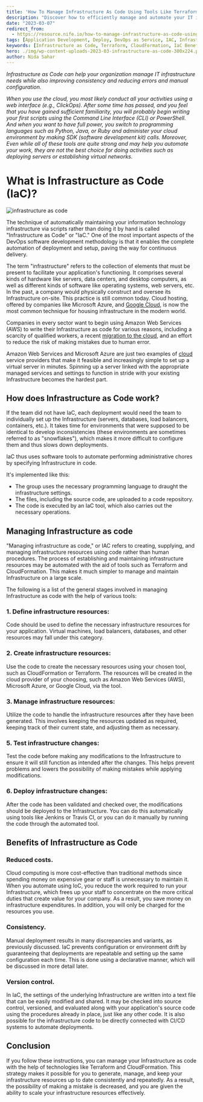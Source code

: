 ```yaml
---
title: 'How To Manage Infrastructure As Code Using Tools Like Terraform and CloudFormation'
description: "Discover how to efficiently manage and automate your IT infrastructure using Infrastructure as Code (IaC) with tools like Terraform and CloudFormation. Learn about the benefits, processes, and best practices for implementing IaC in your organization."
date: "2023-03-07"
redirect_from: 
  - https://resource.nife.io/how-to-manage-infrastructure-as-code-using-tools-like-terraform-and-cloudformation/
tags: [Application Development, Deploy, DevOps as Service, IAC, Infrastructure as Code]
keywords: [Infrastructure as Code, Terraform, CloudFormation, IaC Benefits, Automation, DevOps, Cloud Management, Infrastructure Management, Version Control, Consistency]
hero: ./img/wp-content-uploads-2023-03-infrastructure-as-code-300x224.png
author: Nida Sahar
---
```


_Infrastructure as Code can help your organization manage IT infrastructure needs while also improving consistency and reducing errors and manual configuration._

_When you use the cloud, you most likely conduct all your activities using a web interface (e.g., ClickOps). After some time has passed, and you feel that you have gained sufficient familiarity, you will probably begin writing your first scripts using the Command Line Interface (CLI) or PowerShell. And when you want to have full power, you switch to programming languages such as Python, Java, or Ruby and administer your cloud environment by making SDK (software development kit) calls. Moreover, Even while all of these tools are quite strong and may help you automate your work, they are not the best choice for doing activities such as deploying servers or establishing virtual networks._

# What is Infrastructure as Code (IaC)?

![infrastructure as code](https://raw.githubusercontent.com/nifetency/nife-blog-content/main/blog/img/infrastructure-as-code-768x574.png)
<br/>


 
The technique of automatically maintaining your information technology infrastructure via scripts rather than doing it by hand is called "Infrastructure as Code" or "IaC." One of the most important aspects of the DevOps software development methodology is that it enables the complete automation of deployment and setup, paving the way for continuous delivery.

The term "infrastructure" refers to the collection of elements that must be present to facilitate your application's functioning. It comprises several kinds of hardware like servers, data centers, and desktop computers, as well as different kinds of software like operating systems, web servers, etc. In the past, a company would physically construct and oversee its Infrastructure on-site. This practice is still common today. Cloud hosting, offered by companies like Microsoft Azure, and [Google Cloud](https://en.wikipedia.org/wiki/Google_Cloud_Platform), is now the most common technique for housing infrastructure in the modern world.

Companies in every sector want to begin using Amazon Web Services (AWS) to write their Infrastructure as code for various reasons, including a scarcity of qualified workers, a recent [migration to the cloud](/blog/top-5-strategies-for-cloud-migration-in-a-multi-cloud-architecture/), and an effort to reduce the risk of making mistakes due to human error.

Amazon Web Services and Microsoft Azure are just two examples of [cloud](/blog/container-as-a-service-caas-a-cloud-service-model/) service providers that make it feasible and increasingly simple to set up a virtual server in minutes. Spinning up a server linked with the appropriate managed services and settings to function in stride with your existing Infrastructure becomes the hardest part.

## How does Infrastructure as Code work?

If the team did not have IaC, each deployment would need the team to individually set up the Infrastructure (servers, databases, load balancers, containers, etc.). It takes time for environments that were supposed to be identical to develop inconsistencies (these environments are sometimes referred to as "snowflakes"), which makes it more difficult to configure them and thus slows down deployments.

IaC thus uses software tools to automate performing administrative chores by specifying Infrastructure in code.

It's implemented like this:

- The group uses the necessary programming language to draught the infrastructure settings.
- The files, including the source code, are uploaded to a code repository.
- The code is executed by an IaC tool, which also carries out the necessary operations.

## Managing Infrastructure as code

"Managing infrastructure as code," or IAC refers to creating, supplying, and managing infrastructure resources using code rather than human procedures. The process of establishing and maintaining infrastructure resources may be automated with the aid of tools such as Terraform and CloudFormation. This makes it much simpler to manage and maintain Infrastructure on a large scale.

The following is a list of the general stages involved in managing Infrastructure as code with the help of various tools:

### 1. Define infrastructure resources:

Code should be used to define the necessary infrastructure resources for your application. Virtual machines, load balancers, databases, and other resources may fall under this category.

### 2. Create infrastructure resources:

Use the code to create the necessary resources using your chosen tool, such as CloudFormation or Terraform. The resources will be created in the cloud provider of your choosing, such as Amazon Web Services (AWS), Microsoft Azure, or Google Cloud, via the tool.

### 3. Manage infrastructure resources:

Utilize the code to handle the infrastructure resources after they have been generated. This involves keeping the resources updated as required, keeping track of their current state, and adjusting them as necessary.

### 5. Test infrastructure changes:

Test the code before making any modifications to the Infrastructure to ensure it will still function as intended after the changes. This helps prevent problems and lowers the possibility of making mistakes while applying modifications.

### 6. Deploy infrastructure changes:

After the code has been validated and checked over, the modifications should be deployed to the Infrastructure. You can do this automatically using tools like Jenkins or Travis CI, or you can do it manually by running the code through the automated tool.

## Benefits of Infrastructure as Code

### Reduced costs.

Cloud computing is more cost-effective than traditional methods since spending money on expensive gear or staff is unnecessary to maintain it. When you automate using IoC, you reduce the work required to run your Infrastructure, which frees up your staff to concentrate on the more critical duties that create value for your company. As a result, you save money on infrastructure expenditures. In addition, you will only be charged for the resources you use.

### Consistency.

Manual deployment results in many discrepancies and variants, as previously discussed. IaC prevents configuration or environment drift by guaranteeing that deployments are repeatable and setting up the same configuration each time. This is done using a declarative manner, which will be discussed in more detail later.

### Version control.

In IaC, the settings of the underlying Infrastructure are written into a text file that can be easily modified and shared. It may be checked into source control, versioned, and evaluated along with your application's source code using the procedures already in place, just like any other code. It is also possible for the infrastructure code to be directly connected with CI/CD systems to automate deployments.

## Conclusion

If you follow these instructions, you can manage your Infrastructure as code with the help of technologies like Terraform and CloudFormation. This strategy makes it possible for you to generate, manage, and keep your infrastructure resources up to date consistently and repeatedly. As a result, the possibility of making a mistake is decreased, and you are given the ability to scale your infrastructure resources effectively.
